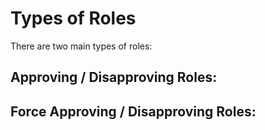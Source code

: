 # Types of Roles

There are two main types of roles:

## Approving / Disapproving Roles:

## Force Approving / Disapproving Roles: